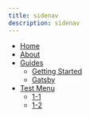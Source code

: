```yaml
---
title: sidenav
description: sidenav
---
```


- [Home](/)
- [About](/page-2)
- [Guides](/)
  - [Getting Started](/)
  - [Gatsby](/)
- [Test Menu](/)
  - [1-1](/)
  - [1-2](/)
